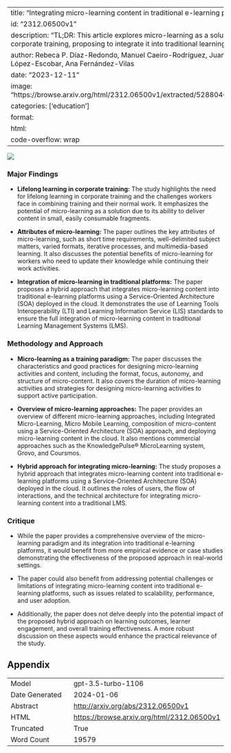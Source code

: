 
---
title: "Integrating micro-learning content in traditional e-learning platforms"
id: "2312.06500v1"
description: "TL;DR: This article explores micro-learning as a solution for corporate training, proposing to integrate it into traditional learning systems."
author: Rebeca P. Díaz-Redondo, Manuel Caeiro-Rodríguez, Juan José López-Escobar, Ana Fernández-Vilas
date: "2023-12-11"
image: "https://browse.arxiv.org/html/2312.06500v1/extracted/5288046/wistia.png"
categories: ['education']
format:
  html:
    code-overflow: wrap
---

![](https://browse.arxiv.org/html/2312.06500v1/extracted/5288046/wistia.png)

### Major Findings

- **Lifelong learning in corporate training:** The study highlights the need for lifelong learning in corporate training and the challenges workers face in combining training and their normal work. It emphasizes the potential of micro-learning as a solution due to its ability to deliver content in small, easily consumable fragments.

- **Attributes of micro-learning:** The paper outlines the key attributes of micro-learning, such as short time requirements, well-delimited subject matters, varied formats, iterative processes, and multimedia-based learning. It also discusses the potential benefits of micro-learning for workers who need to update their knowledge while continuing their work activities.

- **Integration of micro-learning in traditional platforms:** The paper proposes a hybrid approach that integrates micro-learning content into traditional e-learning platforms using a Service-Oriented Architecture (SOA) deployed in the cloud. It demonstrates the use of Learning Tools Interoperability (LTI) and Learning Information Service (LIS) standards to ensure the full integration of micro-learning content in traditional Learning Management Systems (LMS).

### Methodology and Approach

- **Micro-learning as a training paradigm:** The paper discusses the characteristics and good practices for designing micro-learning activities and content, including the format, focus, autonomy, and structure of micro-content. It also covers the duration of micro-learning activities and strategies for designing micro-learning activities to support active participation.

- **Overview of micro-learning approaches:** The paper provides an overview of different micro-learning approaches, including Integrated Micro-Learning, Micro Mobile Learning, composition of micro-content using a Service-Oriented Architecture (SOA) approach, and deploying micro-learning content in the cloud. It also mentions commercial approaches such as the KnowledgePulse® MicroLearning system, Grovo, and Coursmos.

- **Hybrid approach for integrating micro-learning:** The study proposes a hybrid approach that integrates micro-learning content into traditional e-learning platforms using a Service-Oriented Architecture (SOA) deployed in the cloud. It outlines the roles of users, the flow of interactions, and the technical architecture for integrating micro-learning content into a traditional LMS.

### Critique

- While the paper provides a comprehensive overview of the micro-learning paradigm and its integration into traditional e-learning platforms, it would benefit from more empirical evidence or case studies demonstrating the effectiveness of the proposed approach in real-world settings.

- The paper could also benefit from addressing potential challenges or limitations of integrating micro-learning content into traditional e-learning platforms, such as issues related to scalability, performance, and user adoption.

- Additionally, the paper does not delve deeply into the potential impact of the proposed hybrid approach on learning outcomes, learner engagement, and overall training effectiveness. A more robust discussion on these aspects would enhance the practical relevance of the study.

## Appendix

|          |          |
|----------|----------|
| Model     | gpt-3.5-turbo-1106       |
| Date Generated     | 2024-01-06       |
| Abstract | [http://arxiv.org/abs/2312.06500v1](http://arxiv.org/abs/2312.06500v1)        |
| HTML     | [https://browse.arxiv.org/html/2312.06500v1](https://browse.arxiv.org/html/2312.06500v1)       |
| Truncated       | True       |
| Word Count       | 19579       |